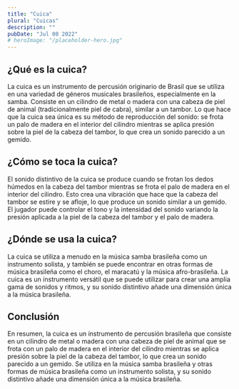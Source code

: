 ```yaml
---
title: "Cuica"
plural: "Cuicas"
description: ""
pubDate: "Jul 08 2022"
# heroImage: "/placeholder-hero.jpg"
---
```


## ¿Qué es la cuica?

La cuica es un instrumento de percusión originario de Brasil que se utiliza en una variedad de géneros musicales brasileños, especialmente en la samba. Consiste en un cilindro de metal o madera con una cabeza de piel de animal (tradicionalmente piel de cabra), similar a un tambor. Lo que hace que la cuica sea única es su método de reproducción del sonido: se frota un palo de madera en el interior del cilindro mientras se aplica presión sobre la piel de la cabeza del tambor, lo que crea un sonido parecido a un gemido.

## ¿Cómo se toca la cuica?

El sonido distintivo de la cuica se produce cuando se frotan los dedos húmedos en la cabeza del tambor mientras se frota el palo de madera en el interior del cilindro. Esto crea una vibración que hace que la cabeza del tambor se estire y se afloje, lo que produce un sonido similar a un gemido. El jugador puede controlar el tono y la intensidad del sonido variando la presión aplicada a la piel de la cabeza del tambor y el palo de madera.

## ¿Dónde se usa la cuica?

La cuica se utiliza a menudo en la música samba brasileña como un instrumento solista, y también se puede encontrar en otras formas de música brasileña como el choro, el maracatú y la música afro-brasileña. La cuica es un instrumento versátil que se puede utilizar para crear una amplia gama de sonidos y ritmos, y su sonido distintivo añade una dimensión única a la música brasileña.

## Conclusión

En resumen, la cuica es un instrumento de percusión brasileña que consiste en un cilindro de metal o madera con una cabeza de piel de animal que se frota con un palo de madera en el interior del cilindro mientras se aplica presión sobre la piel de la cabeza del tambor, lo que crea un sonido parecido a un gemido. Se utiliza en la música samba brasileña y otras formas de música brasileña como un instrumento solista, y su sonido distintivo añade una dimensión única a la música brasileña.